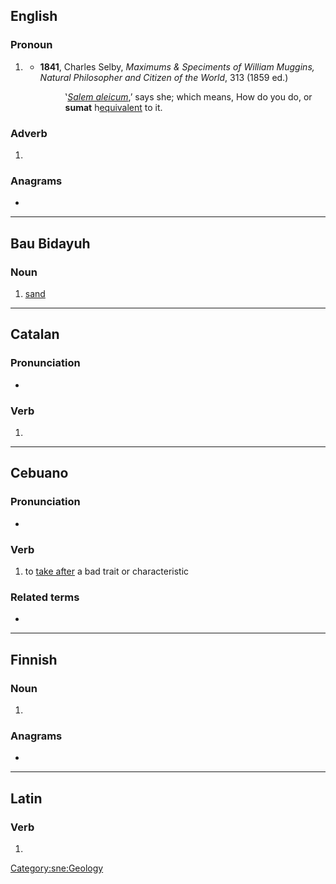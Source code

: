 ==English==

===Pronoun===
{{en-pronoun}}

# {{lb|en|British|dialectal|obsolete}} {{alternative form of|summat|lang=en}}
#* '''1841''', Charles Selby, ''Maximums & Speciments of William Muggins, Natural Philosopher and Citizen of the World'', 313 (1859 ed.)
#*: ‛''[[salaam alaikum|Salem aleicum]]'',’ says she; which means, How do you do, or '''sumat''' h[[equivalent]] to it.

===Adverb===
{{en-adv|-}}

# {{lb|en|British|dialectal|obsolete}} {{alternative form of|summat|lang=en}}

===Anagrams===
* {{anagrams|en|Matsu|Maust|musta}}

----

==Bau Bidayuh==

===Noun===
{{head|sne|noun}}

# [[sand]] {{gloss|finely ground rock}}

[[Category:sne:Geology]]

----

==Catalan==

===Pronunciation===
* {{ca-IPA}}

===Verb===
{{ca-pp|suma}}

# {{ca-verb form of|m=ptc|t=past|sumar}}

----

==Cebuano==

===Pronunciation===
* {{hyphenation|su|mat|lang=ceb}}

===Verb===
{{head|ceb|verb}}

# to [[take after]] a bad trait or characteristic

===Related terms===
* {{l|ceb|liwat}}

----

==Finnish==

===Noun===
{{head|fi|noun form}}

# {{fi-form of|suma|case=nominative|pl=plural}}

===Anagrams===
* {{anagrams|fi|masut|musat|musta}}

----

==Latin==

===Verb===
{{la-verb-form|sūmat}}

# {{inflection of|sūmō||3|s|pres|actv|subj|lang=la}}